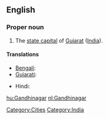 ==English==
{{wikipedia}}

===Proper noun===
{{en-proper-noun}}

# The [[state capital]] of [[Gujarat]] ([[India]]).

====Translations====
{{trans-top|Gandhinagar}}
* [[Bengali]]: {{t|bn|গান্ধীনগর|sc=Beng}}
* [[Gujarati]]: {{t|gu|ગાંધીનગર|sc=Gujr|tr=gā̃dhīnagar}}
{{trans-mid}}
* Hindi: {{t|hi|गाँधीनगर|sc=Deva|tr=gā̃ndhīnagar}}
{{trans-bottom}}

[[Category:Cities]]
[[Category:India]]

[[hu:Gandhinagar]]
[[nl:Gandhinagar]]